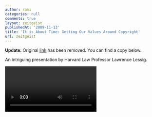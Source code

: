 ```yaml
---
author: rami
categories: null
comments: true
layout: zeitgeist
publishedAt: '2009-11-13'
title: 'It is About Time: Getting Our Values Around Copyright'
url: zeitgeist
---
```


__Update:__ Original [link](http://a.blip.tv/scripts/flash/showplayer.swf?file=http://blip.tv/rss/flash/2847688) has been removed. You can find a copy below.

An intriguing presentation by Harvard Law Professor Lawrence Lessig.

<video category="zeitgeist" post="lessig-it-is-about-time-getting-our-values-around-copyright.mp4"/>

